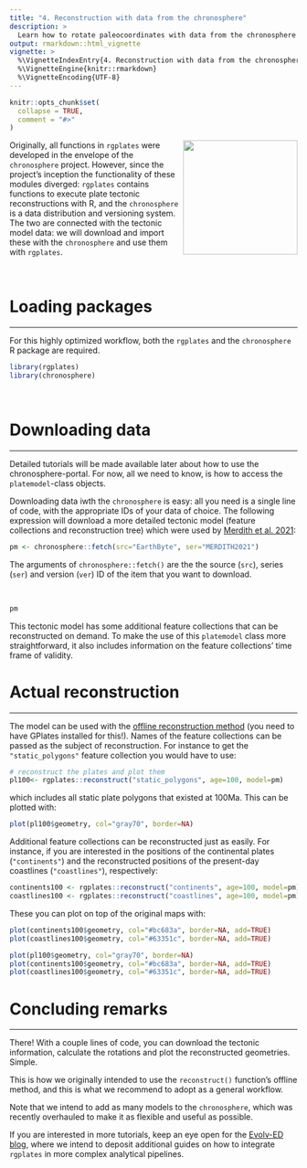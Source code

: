 ```yaml
---
title: "4. Reconstruction with data from the chronosphere"
description: >
  Learn how to rotate paleocoordinates with data from the chronosphere
output: rmarkdown::html_vignette
vignette: >
  %\VignetteIndexEntry{4. Reconstruction with data from the chronosphere}
  %\VignetteEngine{knitr::rmarkdown}
  %\VignetteEncoding{UTF-8}
---
```


```r
knitr::opts_chunk$set(
  collapse = TRUE,
  comment = "#>"
)
```


<a href="https://chronosphere.info"><img src="https://chronosphere.info/images/chronosphere/chronosphere_500.png" width=200 align="right"></a>

Originally, all functions in `rgplates` were developed in the envelope of the `chronosphere` project. However, since the project's inception the functionality of these modules diverged: `rgplates` contains functions to execute plate tectonic reconstructions with R, and the `chronosphere` is a data distribution and versioning system. The two are connected with the tectonic model data: we will download and import these with the `chronosphere` and use them with `rgplates`. 


<br>


# Loading packages

* * *

For this highly optimized workflow, both the `rgplates` and the `chronosphere` R package are required.

```r
library(rgplates)
library(chronosphere)
```

<br>

# Downloading data 

* * * 

Detailed tutorials will be made available later about how to use the chronosphere-portal. For now, all we need to know, is how to access the `platemodel`-class objects.

Downloading data iwth the `chronosphere` is easy: all you need is a single line of code, with the appropriate IDs of your data of choice. The following expression will download a more detailed tectonic model (feature collections and reconstruction tree) which were used by [Merdith et al. 2021](https://www.sciencedirect.com/science/article/abs/pii/S0012825220305237):

```r
pm <- chronosphere::fetch(src="EarthByte", ser="MERDITH2021")
```

The arguments of `chronosphere::fetch()` are the the source (`src`), series (`ser`) and version (`ver`) ID of the item that you want to download.

<br>

```r
pm
```

This tectonic model has some additional feature collections that can be reconstructed on demand. To make the use of this `platemodel` class more straightforward, it also includes information on the feature collections' time frame of validity.


# Actual reconstruction

* * *

The model can be used with the [offline reconstruction method](articles/3_offline_reconstruction.html) (you need to have GPlates installed for this!). Names of the feature collections can be passed as the subject of reconstruction. For instance to get the `"static_polygons"` feature collection you would have to use:


```r
# reconstruct the plates and plot them
pl100<- rgplates::reconstruct("static_polygons", age=100, model=pm)
```

which includes all static plate polygons that existed at 100Ma. This can be plotted with:

```r
plot(pl100$geometry, col="gray70", border=NA)
```

Additional feature collections can be reconstructed just as easily. For instance, if you are interested in the positions of the continental plates (`"continents"`) and the reconstructed positions of the present-day coastlines (`"coastlines"`), respectively:


```r
continents100 <- rgplates::reconstruct("continents", age=100, model=pm)
coastlines100 <- rgplates::reconstruct("coastlines", age=100, model=pm)
```


These you can plot on top of the original maps with:

```r
plot(continents100$geometry, col="#bc683a", border=NA, add=TRUE)
plot(coastlines100$geometry, col="#63351c", border=NA, add=TRUE)
```

```r
plot(pl100$geometry, col="gray70", border=NA)
plot(continents100$geometry, col="#bc683a", border=NA, add=TRUE)
plot(coastlines100$geometry, col="#63351c", border=NA, add=TRUE)
```


# Concluding remarks

* * *

There! With a couple lines of code, you can download the tectonic information, calculate the rotations and plot the reconstructed geometries. Simple.

This is how we originally intended to use the `reconstruct()` function's offline method, and this is what we recommend to adopt as a general workflow. 

Note that we intend to add as many models to the `chronosphere`, which was recently overhauled to make it as flexible and useful as possible. 


<div class="alert alert-primary" role="info">
If you are interested in more tutorials, keep an eye open for the [Evolv-ED blog](https://www.evolv-ed.net/), where we intend to deposit additional guides on how to integrate `rgplates` in more complex analytical pipelines.
</div>




